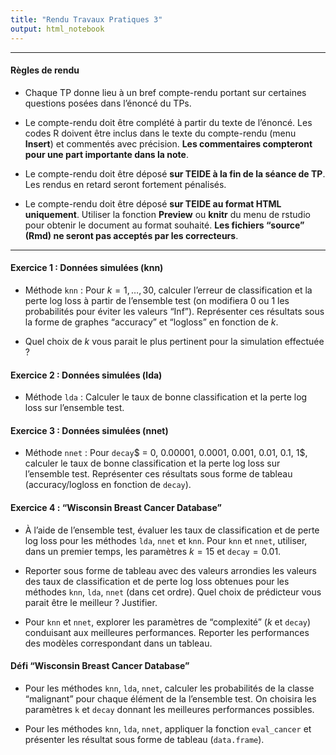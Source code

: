 ```yaml
---
title: "Rendu Travaux Pratiques 3"
output: html_notebook
---
```


** **

#### Règles de rendu

* Chaque TP donne lieu à un bref compte-rendu portant sur certaines questions posées dans l'énoncé du TPs.

* Le compte-rendu doit être complété à partir du texte de l'énoncé. Les codes R doivent être inclus dans le texte du compte-rendu (menu **Insert**) et commentés avec précision. **Les commentaires compteront pour une part importante dans la note**.

* Le compte-rendu doit être déposé **sur TEIDE à la fin de la séance de TP**. Les rendus en retard seront fortement pénalisés. 

* Le compte-rendu doit être déposé **sur TEIDE au format HTML uniquement**. Utiliser la fonction **Preview** ou **knitr** du menu de rstudio pour obtenir le document au format souhaité. **Les fichiers "source" (Rmd) ne seront pas acceptés par les correcteurs**.


** **




#### Exercice 1 :  Données simulées (knn)

* Méthode `knn` : Pour $k = 1,\dots, 30$, calculer l'erreur de classification et la perte log loss à partir de l'ensemble test (on modifiera 0 ou 1 les probabilités pour éviter les valeurs "Inf"). Représenter ces résultats sous la forme de graphes "accuracy" et "logloss" en fonction de $k$.

*  Quel choix de $k$ vous parait le plus pertinent pour la simulation effectuée ?


#### Exercice 2 : Données simulées (lda)

* Méthode `lda` : Calculer le taux de bonne classification et la perte log loss sur l'ensemble test. 


#### Exercice 3 : Données simulées (nnet) 

* Méthode `nnet` :  Pour `decay`$ = 0, 0.00001, 0.0001, 0.001, 0.01, 0.1, 1$, calculer le taux de bonne classification et la perte log loss sur l'ensemble test. Représenter ces résultats sous forme de tableau (accuracy/logloss en fonction de `decay`).


#### Exercice 4 : "Wisconsin Breast Cancer Database" 

* À l'aide de l'ensemble test, évaluer les taux de classification et de perte log loss pour les méthodes `lda`, `nnet` et `knn`. Pour `knn` et `nnet`, utiliser, dans un premier temps, les paramètres $k = 15$ et `decay`$=0.01$.

* Reporter sous forme de tableau avec des valeurs arrondies les valeurs des taux de classification et de perte log loss obtenues pour les méthodes `knn`, `lda`, `nnet` (dans cet ordre).  Quel choix de prédicteur vous parait être le meilleur ? Justifier.

* Pour `knn` et `nnet`, explorer les paramètres de "complexité" ($k$ et `decay`) conduisant aux meilleures performances. Reporter les performances des modèles correspondant dans un tableau.

#### Défi "Wisconsin Breast Cancer Database" 


* Pour les méthodes `knn`, `lda`, `nnet`, calculer les probabilités de la classe "malignant" pour chaque élément de la l'ensemble test. On choisira les paramètres `k` et `decay` donnant les meilleures performances possibles.

* Pour les méthodes `knn`, `lda`, `nnet`, appliquer  la fonction `eval_cancer` et présenter les résultat sous forme de tableau (`data.frame`).